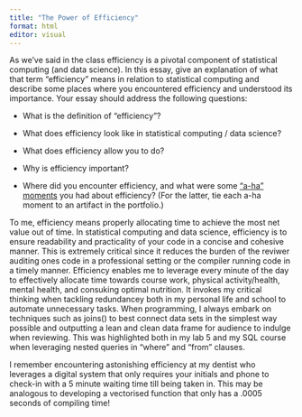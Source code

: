```yaml
---
title: "The Power of Efficiency"
format: html
editor: visual
---
```


As we’ve said in the class efficiency is a pivotal component of statistical computing (and data science). In this essay, give an explanation of what that term “efficiency” means in relation to statistical computing and describe some places where you encountered efficiency and understood its importance. Your essay should address the following questions:

-   What is the definition of “efficiency”?

-   What does efficiency look like in statistical computing / data science?

-   What does efficiency allow you to do?

-   Why is efficiency important?

-   Where did you encounter efficiency, and what were some [“a-ha” moments](https://www.merriam-webster.com/dictionary/aha%20moment) you had about efficiency? (For the latter, tie each a-ha moment to an artifact in the portfolio.)

To me, efficiency means properly allocating time to achieve the most net value out of time. In statistical computing and data science, efficiency is to ensure readability and practicality of your code in a concise and cohesive manner. This is extremely critical since it reduces the burden of the reviwer auditing ones code in a professional setting or the compiler running code in a timely manner. Efficiency enables me to leverage every minute of the day to effectively allocate time towards course work, physical activity/health, mental health, and consuking optimal nutrition. It invokes my critical thinking when tackling redundancey both in my personal life and school to automate unnecessary tasks. When programming, I always embark on techniques such as joins() to best connect data sets in the simplest way possible and outputting a lean and clean data frame for audience to indulge when reviewing. This was highlighted both in my lab 5 and my SQL course when leveraging nested queries in "where" and "from" clauses.

I remember encountering astonishing efficiency at my dentist who leverages a digital system that only requires your initials and phone to check-in with a 5 minute waiting time till being taken in. This may be analogous to developing a vectorised function that only has a .0005 seconds of compiling time!
